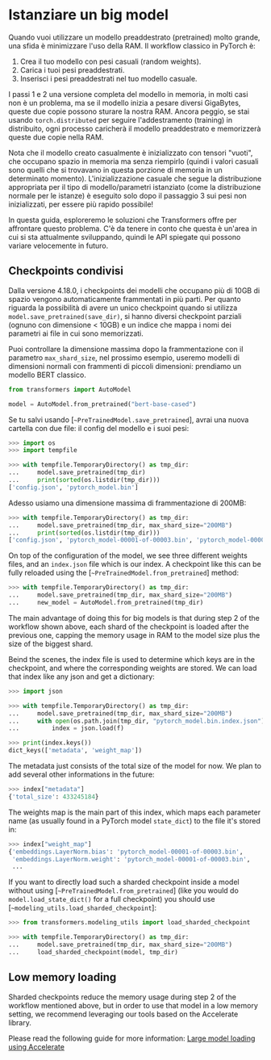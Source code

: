<!--Copyright 2022 The HuggingFace Team. All rights reserved.

Licensed under the Apache License, Version 2.0 (the "License"); you may not use this file except in compliance with
the License. You may obtain a copy of the License at

http://www.apache.org/licenses/LICENSE-2.0

Unless required by applicable law or agreed to in writing, software distributed under the License is distributed on
an "AS IS" BASIS, WITHOUT WARRANTIES OR CONDITIONS OF ANY KIND, either express or implied. See the License for the
specific language governing permissions and limitations under the License.
-->

# Istanziare un big model

Quando vuoi utilizzare un modello preaddestrato (pretrained) molto grande, una sfida è minimizzare l'uso della RAM. Il workflow classico
in PyTorch è:

1. Crea il tuo modello con pesi casuali (random weights).
2. Carica i tuoi pesi preaddestrati.
3. Inserisci i pesi preaddestrati nel tuo modello casuale.

I passi 1 e 2 una versione completa del modello in memoria, in molti casi non è un problema, ma se il modello inizia a pesare diversi GigaBytes, queste due copie possono sturare la nostra RAM. Ancora peggio, se stai usando `torch.distributed` per seguire l'addestramento (training) in distribuito, ogni processo caricherà il modello preaddestrato e memorizzerà queste due copie nella RAM.

<Tip>

Nota che il modello creato casualmente è inizializzato con tensori "vuoti", che occupano spazio in memoria ma senza riempirlo (quindi i valori casuali sono quelli che si trovavano in questa porzione di memoria in un determinato momento). L'inizializzazione casuale che segue la distribuzione appropriata per il tipo di modello/parametri istanziato (come la distribuzione normale per le istanze) è eseguito solo dopo il passaggio 3 sui pesi non inizializzati, per essere più rapido possibile!

</Tip>

In questa guida, esploreremo le soluzioni che Transformers offre per affrontare questo problema. C'è da tenere in conto che questa è un'area in cui si sta attualmente sviluppando, quindi le API spiegate qui possono variare velocemente in futuro.

## Checkpoints condivisi

Dalla versione 4.18.0, i checkpoints dei modelli che occupano più di 10GB di spazio vengono automaticamente frammentati in più parti. Per quanto riguarda la possibilità di avere un unico checkpoint quando si utilizza `model.save_pretrained(save_dir)`, si hanno diversi checkpoint parziali (ognuno con dimensione < 10GB) e un  indice che mappa i nomi dei parametri ai file in cui sono memorizzati.

Puoi controllare la dimensione massima dopo la frammentazione con il parametro `max_shard_size`, nel prossimo esempio, useremo modelli di dimensioni normali con frammenti di piccoli dimensioni: prendiamo un modello BERT classico.

```py
from transformers import AutoModel

model = AutoModel.from_pretrained("bert-base-cased")
```

Se tu salvi usando [`~PreTrainedModel.save_pretrained`], avrai una nuova cartella con due file: il config del modello e i suoi pesi:

```py
>>> import os
>>> import tempfile

>>> with tempfile.TemporaryDirectory() as tmp_dir:
...     model.save_pretrained(tmp_dir)
...     print(sorted(os.listdir(tmp_dir)))
['config.json', 'pytorch_model.bin']
```

Adesso usiamo una dimensione massima di frammentazione di 200MB:

```py
>>> with tempfile.TemporaryDirectory() as tmp_dir:
...     model.save_pretrained(tmp_dir, max_shard_size="200MB")
...     print(sorted(os.listdir(tmp_dir)))
['config.json', 'pytorch_model-00001-of-00003.bin', 'pytorch_model-00002-of-00003.bin', 'pytorch_model-00003-of-00003.bin', 'pytorch_model.bin.index.json']
```

On top of the configuration of the model, we see three different weights files, and an `index.json` file which is our index. A checkpoint like this can be fully reloaded using the [`~PreTrainedModel.from_pretrained`] method:

```py
>>> with tempfile.TemporaryDirectory() as tmp_dir:
...     model.save_pretrained(tmp_dir, max_shard_size="200MB")
...     new_model = AutoModel.from_pretrained(tmp_dir)
```

The main advantage of doing this for big models is that during step 2 of the workflow shown above, each shard of the checkpoint is loaded after the previous one, capping the memory usage in RAM to the model size plus the size of the biggest shard.

Beind the scenes, the index file is used to determine which keys are in the checkpoint, and where the corresponding weights are stored. We can load that index like any json and get a dictionary:

```py
>>> import json

>>> with tempfile.TemporaryDirectory() as tmp_dir:
...     model.save_pretrained(tmp_dir, max_shard_size="200MB")
...     with open(os.path.join(tmp_dir, "pytorch_model.bin.index.json"), "r") as f:
...         index = json.load(f)

>>> print(index.keys())
dict_keys(['metadata', 'weight_map'])
```

The metadata just consists of the total size of the model for now. We plan to add several other informations in the future:

```py
>>> index["metadata"]
{'total_size': 433245184}
```

The weights map is the main part of this index, which maps each parameter name (as usually found in a PyTorch model `state_dict`) to the file it's stored in:

```py
>>> index["weight_map"]
{'embeddings.LayerNorm.bias': 'pytorch_model-00001-of-00003.bin',
 'embeddings.LayerNorm.weight': 'pytorch_model-00001-of-00003.bin',
 ...
```

If you want to directly load such a sharded checkpoint inside a model without using [`~PreTrainedModel.from_pretrained`] (like you would do `model.load_state_dict()` for a full checkpoint) you should use [`~modeling_utils.load_sharded_checkpoint`]:

```py
>>> from transformers.modeling_utils import load_sharded_checkpoint

>>> with tempfile.TemporaryDirectory() as tmp_dir:
...     model.save_pretrained(tmp_dir, max_shard_size="200MB")
...     load_sharded_checkpoint(model, tmp_dir)
```

## Low memory loading

Sharded checkpoints reduce the memory usage during step 2 of the workflow mentioned above, but in order to use that model in a low memory setting, we recommend leveraging our tools based on the Accelerate library.

Please read the following guide for more information: [Large model loading using Accelerate](./main_classes/model#large-model-loading)
